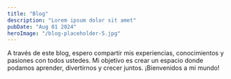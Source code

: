 ```yaml
---
title: "Blog"
description: "Lorem ipsum dolor sit amet"
pubDate: "Aug 01 2024"
heroImage: "/blog-placeholder-5.jpg"
---
```


A través de este blog, espero compartir mis experiencias, conocimientos y pasiones con todos ustedes. Mi objetivo es crear un espacio donde podamos aprender, divertirnos y crecer juntos. ¡Bienvenidos a mi mundo!
